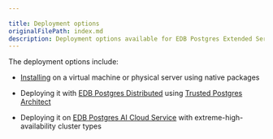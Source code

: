 ```yaml
---
 
title: Deployment options
originalFilePath: index.md
description: Deployment options available for EDB Postgres Extended Server
---
```


The deployment options include:

-   [Installing](installing) on a virtual machine or physical server using native packages

- Deploying it with [EDB Postgres Distributed](/pgd/latest/) using [Trusted Postgres Architect](/pgd/latest/deploy-config/deploy-tpa/)

- Deploying it on [EDB Postgres AI Cloud Service](/edb-postgres-ai/cloud-service/) with extreme-high-availability cluster types
